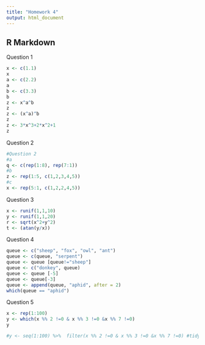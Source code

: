 ```yaml
---
title: "Homework 4"
output: html_document
---
```


## R Markdown

Question 1

```r
x <- c(1.1)
x
a <- c(2.2)
a
b <- c(3.3)
b
z <- x^a^b
z
z <- (x^a)^b
z
z <- 3*x^3+2*x^2+1
z

```

Question 2

```r
#Question 2
#a
q <- c(rep(1:8), rep(7:1))        
#b
z <- rep(1:5, c(1,2,3,4,5))
#c
x <- rep(5:1, c(1,2,2,4,5))
```



Question 3

```r
x <- runif(1,1,10)
y <- runif(1,1,20)
r <- sqrt(x^2+y^2)
t <- (atan(y/x))
```


Question 4

```r
queue <- c("sheep", "fox", "owl", "ant") 
queue <- c(queue, "serpent")
queue <- queue [queue!="sheep"]
queue <- c("donkey", queue)
queue <- queue [-5]
queue <- queue[-3]
queue <- append(queue, "aphid", after = 2)
which(queue == "aphid")
```


Question 5

```r
x <- rep(1:100)
y <- which(x %% 2 !=0 & x %% 3 !=0 &x %% 7 !=0)
y

#y <- seq(1:100) %>%  filter(x %% 2 !=0 & x %% 3 !=0 &x %% 7 !=0) #tidyverse isn't working with me today but I want to keep the code since I work in tidyverse 
```



